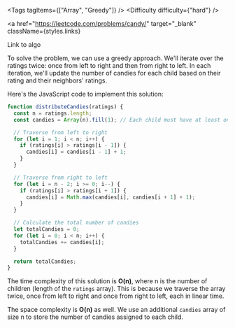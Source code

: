 
<Tags tagItems={["Array", "Greedy"]} />
<Difficulty difficulty={"hard"} />
<AlgoTitle title="Candy" />

<a
  href="https://leetcode.com/problems/candy/"
  target="_blank"
  className={styles.links}
>
  Link to algo
</a>

To solve the problem, we can use a greedy approach. We'll iterate over the ratings twice: once from left to right and then from right to left. In each iteration, we'll update the number of candies for each child based on their rating and their neighbors' ratings.

Here's the JavaScript code to implement this solution:

```javascript
function distributeCandies(ratings) {
  const n = ratings.length;
  const candies = Array(n).fill(1); // Each child must have at least one candy

  // Traverse from left to right
  for (let i = 1; i < n; i++) {
    if (ratings[i] > ratings[i - 1]) {
      candies[i] = candies[i - 1] + 1;
    }
  }

  // Traverse from right to left
  for (let i = n - 2; i >= 0; i--) {
    if (ratings[i] > ratings[i + 1]) {
      candies[i] = Math.max(candies[i], candies[i + 1] + 1);
    }
  }

  // Calculate the total number of candies
  let totalCandies = 0;
  for (let i = 0; i < n; i++) {
    totalCandies += candies[i];
  }

  return totalCandies;
}
```

The time complexity of this solution is **O(n)**, where n is the number of children (length of the `ratings` array). This is because we traverse the array twice, once from left to right and once from right to left, each in linear time.

The space complexity is **O(n)** as well. We use an additional `candies` array of size n to store the number of candies assigned to each child.
